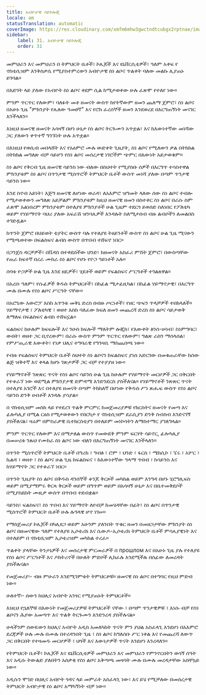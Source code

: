 ```yaml
---
title: አብዮታዊ ሳይኮሎጂ
locale: am
statusTranslation: automatic
coverImage: https://res.cloudinary.com/xmfm6mhw3gwctndtcubgx2rptnae/image/upload/v1740337243/small_cover_educacion_fundamental_a051170f1c.webp
sidebar:
    label: 31. አብዮታዊ ሳይኮሎጂ
    order: 31
---
```

መምህራን እና መምህራን በ ትምህርት ቤቶች፣ ኮሌጆች እና ዩኒቨርሲቲዎች፣ ዓለም አቀፍ የ ኖስቲሲዝም እንቅስቃሴ የሚያስተምረውን አብዮታዊ ስነ ልቦና ጥልቀት ባለው መልኩ ሊያጠኑ ይገባል።

በእድገት ላይ ያለው የአብዮት ስነ ልቦና ቀደም ሲል ከሚታወቀው ሁሉ ፈጽሞ የተለየ ነው።

ምንም ጥርጥር የለውም፣ ባለፉት መቶ ዘመናት ውስጥ ከየትኛውም ዘመን ጨለማ ጀምሮ፣ ስነ ልቦና በአሁኑ ጊዜ "ምክንያት የሌለው ዓመፀኛ" እና የሮክ ፈረሰኞች ዘመን እንደወረደ በእርግጠኝነት መናገር እንችላለን።

እነዚህ ዘመናዊ ዘመናት አሳዛኝ በሆነ ሁኔታ ስነ ልቦና ትርጉሙን አጥቷል፣ እና ከእውነተኛው መነሻው ጋር ያለውን ቀጥተኛ ግንኙነት ሁሉ አጥቷል።

በእነዚህ የወሲብ መበላሸት እና የአዕምሮ ሙሉ ውድቀት ጊዜያት, ስነ ልቦና የሚለውን ቃል በትክክል በትክክል መግለጽ ብቻ ሳይሆን የስነ ልቦና መሰረታዊ ነገሮችም ጭምር በእውነት አይታወቁም።

ስነ ልቦና የቅርብ ጊዜ ዘመናዊ ሳይንስ ነው ብለው በስህተት የሚያስቡ ሰዎች በእርግጥ ተሳስተዋል ምክንያቱም ስነ ልቦና በጥንታዊ ሚስጥሮች ትምህርት ቤቶች ውስጥ መነሻ ያለው በጣም ጥንታዊ ሳይንስ ነው።

እንደ ስኖብ አይነት፣ እጅግ ዘመናዊ ለሆነው ወራዳ፣ ለአእምሮ ዝግመት ላለው ሰው ስነ ልቦና ተብሎ የሚታወቀውን መግለጽ አይቻልም ምክንያቱም ከዚህ ዘመናዊ ዘመን በስተቀር ስነ ልቦና በራሱ ስም ፈጽሞ አልነበረም ምክንያቱም በተለያዩ ምክንያቶች ሁል ጊዜም ተደርጎ ይወሰድ ስለነበር የፖለቲካ ወይም የሃይማኖት ባህሪ ያለው አፍራሽ ዝንባሌዎች እንዳሉት ስለሚታሰብ ብዙ ልብሶችን ለመልበስ ተገድዷል።

ከጥንት ጀምሮ በህይወት ቲያትር ውስጥ ባሉ የተለያዩ ትዕይንቶች ውስጥ ስነ ልቦና ሁል ጊዜ ሚናውን የሚጫወተው በፍልስፍና ልብስ ውስጥ በጥበብ ተሸፍኖ ነበር።

በጋንጀስ ዳርቻዎች፣ በቬዳስ በተቀደሰችው ህንድ፣ ከዘመናት አስፈሪ ምሽት ጀምሮ፣ በውስጣቸው የጠራ ከፍተኛ በረራ ሙከራ ስነ ልቦና የሆኑ የዮጋ ዓይነቶች አሉ።

ሰባቱ ዮጋዎች ሁል ጊዜ እንደ ዘዴዎች፣ ሂደቶች ወይም የፍልስፍና ሥርዓቶች ተገልጸዋል።

በአረቡ ዓለም፣ የሱፊዎች ቅዱስ ትምህርቶች፣ በከፊል ሜታፊዚካል፣ በከፊል ሃይማኖታዊ፣ በእርግጥ ሙሉ በሙሉ የስነ ልቦና ሥርዓት ናቸው።

በአሮጌው አውሮፓ እስከ አጥንቱ መቅኒ ድረስ በብዙ ጦርነቶች፣ የዘር ጭፍን ጥላቻዎች ተበክላለች። ሃይማኖታዊ ፣ ፖለቲካዊ ፣ ወዘተ እስከ ባለፈው ክፍለ ዘመን መጨረሻ ድረስ ስነ ልቦና ሳይታወቅ ለማለፍ በፍልስፍና ልብስ ተሸፍኗል።

ፍልስፍና ከሁሉም ክፍፍሎች እና ንዑስ ክፍሎች ማለትም ሎጂክ፣ የእውቀት ፅንሰ-ሀሳብ፣ ስነምግባር፣ ውበት፣ ወዘተ ጋር ቢኖረውም፣ በራሱ ውስጥ ምንም ጥርጥር የለውም፣ ግልጽ ራስን ማሰላሰል፣ የምሥጢራዊ እውቀት፣ የነቃ ህሊና ተግባራዊ የግንዛቤ ማስጨበጫ ነው።

የብዙ የፍልስፍና ትምህርት ቤቶች ስህተት ስነ ልቦናን ከፍልስፍና ያነሰ አድርገው በመቁጠራቸው ከሰው ልጅ ዝቅተኛ እና ቀላል ከሆኑ ገጽታዎች ጋር ብቻ የተያያዘ ነው።

የሃይማኖቶች ንጽጽር ጥናት የስነ ልቦና ሳይንስ ሁል ጊዜ ከሁሉም የሃይማኖት መርሆዎች ጋር በቅርበት የተቆራኘ ነው ወደሚል ምክንያታዊ ድምዳሜ እንድንደርስ ያስችለናል። የሃይማኖቶች ንጽጽር ጥናት በተለያዩ አገሮች እና በተለያዩ ዘመናት በጣም ትክክለኛ በሆነው የቅዱስ ሥነ ጽሑፍ ውስጥ የስነ ልቦና ሳይንስ ድንቅ ሀብቶች እንዳሉ ያሳያል።

በ ኖስቲሲዝም መስክ ላይ የተደረገ ጥልቅ ምርምር ከመጀመሪያዎቹ የክርስትና ዘመናት የመጣ እና ፊሎካሊያ በሚል ርዕስ የሚታወቀውን የበርካታ የ ኖስቲሲዝም ደራሲያን ድንቅ ስብስብ እንድናገኝ ያስችለናል፣ ዛሬም በምስራቃዊ ቤተክርስቲያን በተለይም መነኮሳትን ለማስተማር ያገለግላል።

ምንም ጥርጥር የለውም እና በማታለል ውስጥ የመውደቅ ምንም ፍርሃት ሳይኖር, ፊሎካሊያ በመሠረቱ ንጹህ የሙከራ ስነ ልቦና ነው ብለን በእርግጠኝነት መናገር እንችላለን።

በጥንት ሚስጥሮች ትምህርት ቤቶች በግሪክ ፣ ግብፅ ፣ ሮም ፣ ህንድ ፣ ፋርስ ፣ ሜክሲኮ ፣ ፔሩ ፣ አሦር ፣ ኬልዳ ፣ ወዘተ ፣ ስነ ልቦና ሁል ጊዜ ከፍልስፍና ፣ ከእውነተኛው ዓላማ ጥበብ ፣ ከሳይንስ እና ከሃይማኖት ጋር የተቆራኘ ነበር።

በጥንት ጊዜያት ስነ ልቦና በቅዱስ ዳንሰኞች ቆንጆ ቅርጾች መካከል ወይም እንግዳ በሆኑ ሂሮግሊፍስ ወይም በሚያማምሩ ቅርጻ ቅርጾች ወይም በግጥም ወይም በአሳዛኝ ሁኔታ እና በቤተመቅደሶች በሚያስደስት ሙዚቃ ውስጥ በጥበብ ተደብቋል።

ሳይንስ፣ ፍልስፍና፣ ስነ ጥበብ እና ሃይማኖት ለየብቻ ከመሄዳቸው በፊት፣ ስነ ልቦና በጥንታዊ ሚስጥሮች ትምህርት ቤቶች ሁሉ ሉዓላዊ ሆኖ ነገሠ።

የማስጀመሪያ ኮሌጆች በካሊዩጋ ወይም አሁንም ያለንበት ጥቁር ዘመን በመዘጋታቸው ምክንያት ስነ ልቦና በዘመናዊው ዓለም የተለያዩ ኢሶቴሪክ እና ሴውዶ-ኢሶቴሪክ ትምህርት ቤቶች ምሳሌያዊነት እና በተለይም በ ኖስቲሲዝም ኢሶቴሪዝም መካከል ተረፈ።

ጥልቀት ያላቸው ትንታኔዎች እና መሰረታዊ ምርመራዎች በ прошлом እና በአሁኑ ጊዜ ያሉ የተለያዩ የስነ ልቦና ሥርዓቶች እና ዶክትሪኖች በሁለት ምድቦች ሊከፈሉ እንደሚችሉ በሰፊው ለመረዳት ያስችሉናል።

የመጀመሪያ፡- ብዙ ምሁራን እንደሚገምቱት ትምህርቶቹ። ዘመናዊ ስነ ልቦና በተግባር የዚህ ምድብ ነው።

ሁለተኛ፡- ሰውን ከህሊና አብዮት አንፃር የሚያጠኑት ትምህርቶች።

እነዚህ የኋለኞቹ በእውነት የመጀመሪያዎቹ ትምህርቶች ናቸው ፣ በጣም ጥንታዊዎቹ ፣ እነሱ ብቻ የስነ ልቦናን ሕያው አመጣጥ እና ጥልቅ ትርጉሙን እንድንረዳ ያስችሉናል።

ሁላችንም ሰውዬውን ከህሊና አብዮት አዲስ አመለካከት ጥናት ምን ያህል አስፈላጊ እንደሆነ በአእምሮ ደረጃዎች ሁሉ ሙሉ በሙሉ በተረዳንበት ጊዜ ፣ ስነ ልቦና ከግለሰቡ ሥር ነቀል እና የመጨረሻ ለውጥ ጋር በቅርበት የተዛመዱ መርሆዎች ፣ ህጎች እና እውነታዎች ጥናት እንደሆነ እንረዳለን።

የትምህርት ቤቶች፣ ኮሌጆች እና ዩኒቨርሲቲዎች መምህራን እና መምህራን የምንኖርበትን ወሳኝ ሰዓት እና አዲሱ ትውልድ ያለበትን አሰቃቂ የስነ ልቦና አቅጣጫ መዛባት ሙሉ በሙሉ መረዳታቸው አስቸኳይ ነው።

አዲሱን ሞገድ በህሊና አብዮት ጎዳና ላይ መምራት አስፈላጊ ነው፣ እና ይሄ የሚቻለው በመሰረታዊ ትምህርት አብዮታዊ ስነ ልቦና አማካኝነት ብቻ ነው።

